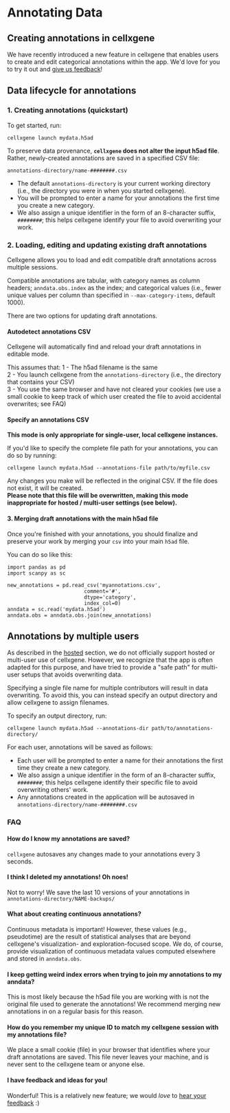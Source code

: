 # Annotating Data

## Creating annotations in cellxgene

We have recently introduced a new feature in cellxgene that enables users to create and edit categorical annotations within the app. We'd love for you to try it out and [give us feedback](https://github.com/chanzuckerberg/cellxgene/blob/main/docs/posts/contact)!

## Data lifecycle for annotations

### 1. Creating annotations \(quickstart\)

To get started, run:

```text
cellxgene launch mydata.h5ad
```

To preserve data provenance, **`cellxgene` does not alter the input h5ad file**. Rather, newly-created annotations are saved in a specified CSV file:

```text
annotations-directory/name-########.csv
```

* The default `annotations-directory` is your current working directory \(i.e., the directory you were in when you started cellxgene\).
* You will be prompted to enter a name for your annotations the first time you create a new category.
* We also assign a unique identifier in the form of an 8-character suffix, `########`; this helps cellxgene identify your file to avoid overwriting your work.

### 2. Loading, editing and updating existing draft annotations

Cellxgene allows you to load and edit compatible draft annotations across multiple sessions.

Compatible annotations are tabular, with category names as column headers; `anndata.obs.index` as the index; and categorical values \(i.e., fewer unique values per column than specified in `--max-category-items`, default 1000\).

There are two options for updating draft annotations.

#### Autodetect annotations CSV

Cellxgene will automatically find and reload your draft annotations in editable mode.

This assumes that: 1 - The h5ad filename is the same  
 2 - You launch cellxgene from the `annotations-directory` \(i.e., the directory that contains your CSV\)  
 3 - You use the same browser and have not cleared your cookies \(we use a small cookie to keep track of which user created the file to avoid accidental overwrites; see FAQ\)

#### Specify an annotations CSV

**This mode is only appropriate for single-user, local cellxgene instances.**

If you'd like to specify the complete file path for your annotations, you can do so by running:

```text
cellxgene launch mydata.h5ad --annotations-file path/to/myfile.csv
```

Any changes you make will be reflected in the original CSV. If the file does not exist, it will be created.  
 **Please note that this file will be overwritten, making this mode inappropriate for hosted / multi-user settings \(see below\).**

#### 3. Merging draft annotations with the main h5ad file

Once you're finished with your annotations, you should finalize and preserve your work by merging your `csv` into your main `h5ad` file.

You can do so like this:

```text
import pandas as pd
import scanpy as sc

new_annotations = pd.read_csv('myannotations.csv',
                         comment='#',
                         dtype='category',
                         index_col=0)
anndata = sc.read('mydata.h5ad')
anndata.obs = anndata.obs.join(new_annotations)
```

## Annotations by multiple users

As described in the [hosted](https://github.com/chanzuckerberg/cellxgene/blob/main/docs/posts/hosted) section, we do not officially support hosted or multi-user use of cellxgene. However, we recognize that the app is often adapted for this purpose, and have tried to provide a "safe path" for multi-user setups that avoids overwriting data.

Specifying a single file name for multiple contributors will result in data overwriting. To avoid this, you can instead specify an output directory and allow cellxgene to assign filenames.

To specify an output directory, run:

```text
cellxgene launch mydata.h5ad --annotations-dir path/to/annotations-directory/
```

For each user, annotations will be saved as follows:

* Each user will be prompted to enter a name for their annotations the first time they create a new category.
* We also assign a unique identifier in the form of an 8-character suffix, `########`; this helps cellxgene identify their specific file to avoid overwriting others' work.
* Any annotations created in the application will be autosaved in `annotations-directory/name-########.csv`

### FAQ

#### How do I know my annotations are saved?

`cellxgene` autosaves any changes made to your annotations every 3 seconds.

#### I think I deleted my annotations! Oh noes!

Not to worry! We save the last 10 versions of your annotations in `annotations-directory/NAME-backups/`

#### What about creating continuous annotations?

Continuous metadata is important! However, these values \(e.g., pseudotime\) are the result of statistical analyses that are beyond cellxgene's visualization- and exploration-focused scope. We do, of course, provide visualization of continuous metadata values computed elsewhere and stored in `anndata.obs`.

#### I keep getting weird index errors when trying to join my annotations to my anndata?

This is most likely because the h5ad file you are working with is not the original file used to generate the annotations! We recommend merging new annotations in on a regular basis for this reason.

#### How do you remember my unique ID to match my cellxgene session with my annotations file?

We place a small cookie \(file\) in your browser that identifies where your draft annotations are saved. This file never leaves your machine, and is never sent to the cellxgene team or anyone else.

#### I have feedback and ideas for you!

Wonderful! This is a relatively new feature; we would _love_ to [hear your feedback](https://github.com/chanzuckerberg/cellxgene/blob/main/docs/posts/contact) :\)

